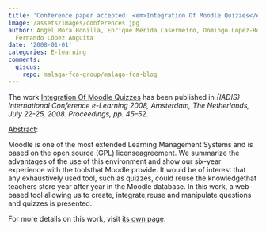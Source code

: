 ```yaml
---
title: 'Conference paper accepted: <em>Integration Of Moodle Quizzes</em>'
image: /assets/images/conferences.jpg
author: Angel Mora Bonilla, Enrique Mérida Casermeiro, Domingo López-Rodríguez, Luis
  Fernando López Anguita
date: '2008-01-01'
categories: E-learning
comments:
  giscus:
    repo: malaga-fca-group/malaga-fca-blog
---
```


The work <u>Integration Of Moodle Quizzes</u> has been published in <em>{IADIS} International Conference e-Learning 2008, Amsterdam, The Netherlands, July 22-25, 2008. Proceedings, <em>pp. 45&ndash;52</em></em>.

<u>Abstract</u>:



Moodle is one of the most extended Learning Management Systems and is based on the open source (GPL) licenseagreement. We summarize the advantages of the use of this environment and show our six-year experience with the toolsthat Moodle provide. It would be of interest that any exhaustively used tool, such as quizzes, could reuse the knowledgethat teachers store year after year in the Moodle database. In this work, a web-based tool allowing us to create, integrate,reuse and manipulate questions and quizzes is presented.




For more details on this work, visit <a href='/publications/conferences/2008-iadis'>its own page</a>.
